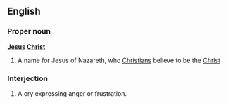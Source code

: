 ==English==
===Proper noun===
'''[[Jesus]] [[Christ]]'''

#A name for Jesus of Nazareth, who [[Christian]]s believe to be the [[Christ]]

===Interjection===

#A cry expressing anger or frustration.